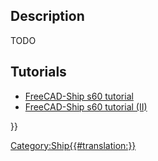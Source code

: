 <languages/>
{{UnfinishedDocu}}
<translate>

<!--T:5-->
{{Docnav
|[[Ship_LoadCondition|Create a new loading condition]]
|[[Amadeo prediction|Resistance Amadeo Prediction]]
|[[Ship_Workbench|Ship]]
|IconL=Ship_LoadCondition.svg
|IconR=Resistance_Holtrop.svg
|IconC=Workbench_Ship.svg
}}

<!--T:1-->
{{GuiCommand
|Name=Ship PlotGZ
|MenuLocation=Weights → GZ curve computation
|Workbenches=[[Ship_Workbench|Ship]]
|Shortcut=
|SeeAlso=
}}

== Description == <!--T:9--> 

<!--T:2-->
TODO

==Tutorials== <!--T:3-->

<!--T:4-->
* [[FreeCAD-Ship s60 tutorial|FreeCAD-Ship s60 tutorial ]]
* [[FreeCAD-Ship s60 tutorial (II)|FreeCAD-Ship s60 tutorial (II)]] 


<!--T:6-->
{{Docnav
|[[Ship_LoadCondition|Create a new loading condition]]
|[[Amadeo prediction|Resistance Amadeo Prediction]]
|[[Ship_Workbench|Ship]]
|IconL=Ship_LoadCondition.svg
|IconR=Resistance_Holtrop.svg
|IconC=Workbench_Ship.svg
}}

</translate>
{{Userdocnavi{{#translation:}}}}
[[Category:Ship{{#translation:}}]]
